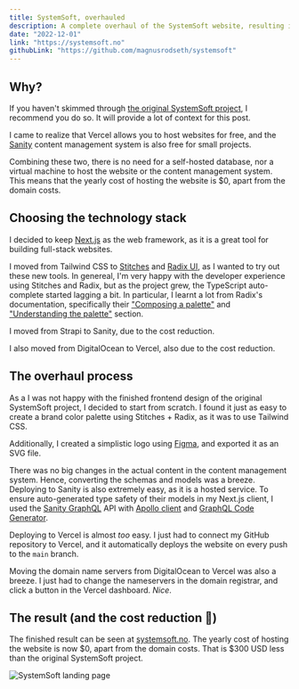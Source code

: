 ```yaml
---
title: SystemSoft, overhauled
description: A complete overhaul of the SystemSoft website, resulting in a yearly cost reduction of $300 USD.
date: "2022-12-01"
link: "https://systemsoft.no"
githubLink: "https://github.com/magnusrodseth/systemsoft"
---
```


## Why?

If you haven't skimmed through [the original SystemSoft project](/projects/freelance/systemsoft), I recommend you do so. It will provide a lot of context for this post.

I came to realize that Vercel allows you to host websites for free, and the [Sanity](https://www.sanity.io/) content management system is also free for small projects.

Combining these two, there is no need for a self-hosted database, nor a virtual machine to host the website or the content management system. This means that the yearly cost of hosting the website is $0, apart from the domain costs.

## Choosing the technology stack

I decided to keep [Next.js](https://nextjs.org/) as the web framework, as it is a great tool for building full-stack websites.

I moved from Tailwind CSS to [Stitches](https://stitches.dev/) and [Radix UI](https://www.radix-ui.com/), as I wanted to try out these new tools. In genereal, I'm very happy with the developer experience using Stitches and Radix, but as the project grew, the TypeScript auto-complete started lagging a bit. In particular, I learnt a lot from Radix's documentation, specifically their ["Composing a palette"](https://www.radix-ui.com/docs/colors/palette-composition/composing-a-palette) and ["Understanding the palette"](https://www.radix-ui.com/docs/colors/palette-composition/understanding-the-scale) section.

I moved from Strapi to Sanity, due to the cost reduction.

I also moved from DigitalOcean to Vercel, also due to the cost reduction.

## The overhaul process

As a I was not happy with the finished frontend design of the original SystemSoft project, I decided to start from scratch. I found it just as easy to create a brand color palette using Stitches + Radix, as it was to use Tailwind CSS.

Additionally, I created a simplistic logo using [Figma](https://www.figma.com/), and exported it as an SVG file.

There was no big changes in the actual content in the content management system. Hence, converting the schemas and models was a breeze. Deploying to Sanity is also extremely easy, as it is a hosted service. To ensure auto-generated type safety of their models in my Next.js client, I used the [Sanity GraphQL](https://www.sanity.io/docs/graphql) API with [Apollo client](https://www.apollographql.com/docs/react/) and [GraphQL Code Generator](https://graphql-code-generator.com/).

Deploying to Vercel is almost _too_ easy. I just had to connect my GitHub repository to Vercel, and it automatically deploys the website on every push to the `main` branch.

Moving the domain name servers from DigitalOcean to Vercel was also a breeze. I just had to change the nameservers in the domain registrar, and click a button in the Vercel dashboard. _Nice_.

## The result (and the cost reduction 💸)

The finished result can be seen at [systemsoft.no](https://systemsoft.no). The yearly cost of hosting the website is now $0, apart from the domain costs. That is $300 USD less than the original SystemSoft project.

![SystemSoft landing page](/projects/freelance/systemsoft/landing-page.png)
